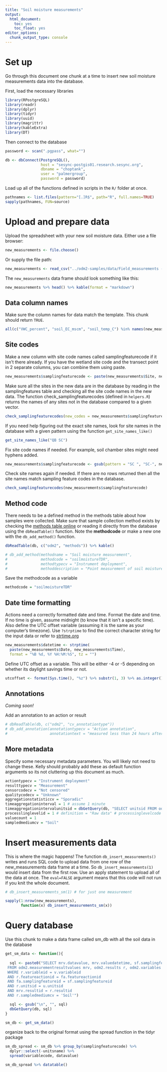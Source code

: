 ```yaml
---
title: "Soil moisture measurements"
output:
  html_document:
    toc: yes
    toc_float: yes
editor_options: 
  chunk_output_type: console
---
```


# Set up

Go through this document one chunk at a time to insert new soil moisture measurements data into the database. 

First, load the necessary libraries

```r
library(RPostgreSQL)
library(readr)
library(dplyr)
library(tidyr)
library(uuid)
library(magrittr)
library(kableExtra)
library(DT)
```

Then connect to the database

```r
password <- scan(".pgpass", what="")

db <- dbConnect(PostgreSQL(), 
                host = "sesync-postgis01.research.sesync.org",
                dbname = "choptank", 
                user = "palmergroup",
                password = password)
```

Load up all of the functions defined in scripts in the `R/` folder at once. 

```r
pathnames <- list.files(pattern="[.]R$", path="R", full.names=TRUE)
sapply(pathnames, FUN=source)
```

# Upload and prepare data

Upload the spreadsheet with your new soil moisture data. Either use a file browser:

```r
new_measurements <- file.choose()
```

Or supply the file path: 

```r
new_measurements <- read_csv("../odm2-samples/data/Field_measurements - SOIL_field_measurements.csv")
```

The `new_measurements` data frame should look something like this: 

```r
new_measurements %>% head() %>% kable(format = "markdown")
```

## Data column names

Make sure the column names for data match the template. This chunk should return `TRUE`. 

```r
all(c("VWC_percent", "soil_EC_mscm", "soil_temp_C") %in% names(new_measurements))
```

## Site codes 

Make a new column with site code names called samplingfeaturecode if it isn't there already. If you have the wetland site code and the transect point in 2 separate columns, you can combine them using paste. 

```r
new_measurements$samplingfeaturecode <- paste(new_measurements$Site, new_measurements$Location)
```

Make sure all the sites in the new data are in the database by reading in the samplingfeatures table and checking all the site code names in the new data. The function check_samplingfeaturecodes (defined in `helpers.R`) returns the names of any sites not in the database compared to a given vector.

```r
check_samplingfeaturecodes(new_codes = new_measurements$samplingfeaturecode) %>% head()
```

If you need help figuring out the exact site names, look for site names in the database with a given pattern using the function `get_site_names_like()`

```r
get_site_names_like("QB SC")
```

Fix site code names if needed. For example, soil chamber sites might need hyphens added. 

```r
new_measurements$samplingfeaturecode <- gsub(pattern = "SC ", "SC-", new_measurements$samplingfeaturecode)
```

Check site names again if needed. If there are no rows returned then all the site names match sampling feature codes in the database. 

```r
check_samplingfeaturecodes(new_measurements$samplingfeaturecode)
```

## Method code 

There needs to be a defined method in the methods table about how samples were collected. Make sure that sample collection method exists by checking the [methods table online](https://palmerlab.umd.edu/choptank-db/methods.html) or reading it directly from the database using the `dbReadTable()` function. Note the **methodcode** or make a new one with the `db_add_method()` function. 

```r
dbReadTable(db, c("odm2", "methods")) %>% kable()
```

```r
# db_add_method(methodname = "Soil moisture measurement",
#               methodcode = "soilmoistureTDR",
#               methodtypecv = "Instrument deployment",
#               methoddescription = "Point measurement of soil moisture using TDR probe with 1.5 inch probes")
```

Save the methodcode as a variable

```r
methodcode = "soilmoistureTDR"
```

## Date time formatting

Actions need a correctly formatted date and time. Format the date and time. If no time is given, assume midnight (to know that it isn't a specific time). Also define the UTC offset variable (assuming it is the same as your computer's timezone). Use `?strptime` to find the correct character string for the input data or refer to [strtime.org](http://strftime.org/)

```r
new_measurements$datetime <- strptime(
  paste(new_measurements$Date, new_measurements$Time),
  format = "%B %d, %Y %H:%M:%S", tz = "")
```

Define UTC offset as a variable. This will be either -4 or -5 depending on whether its daylight savings time or not.

```r
utcoffset <- format(Sys.time(), "%z") %>% substr(1, 3) %>% as.integer()
```

## Annotations 

*Coming soon!* 

Add an annotation to an action or result

```r
# dbReadTable(db, c("odm2", "cv_annotationtype"))
# db_add_annotation(annotationtypecv = "Action annotation",
#                   annotationtext = "measured less than 24 hours after rain")
```

## More metadata 

Specify some necessary metadata parameters. You will likely not need to change these. Kelly should probably add these as default function arguments so its not cluttering up this document as much. 

```r
actiontypecv = "Instrument deployment"
resulttypecv = "Measurement"
censorcodecv = "Not censored"
qualitycodecv = "Unknown"
aggregationstatisticcv = "Sporadic"
timeaggregationinterval = 1 # assume 1 minute
timeaggregationintervalunitsid = dbGetQuery(db, "SELECT unitsid FROM odm2.units WHERE unitsname = 'Minute'") # minute
processlinglevelid = 1 # definition = "Raw data" # processinglevelcode = 0
valuecount = 1
sampledmediumcv = "Soil"
```

# Insert measurements data

This is where the magic happens! The function `db_insert_measurements()` writes and runs SQL code to upload data from one row of the new_measurements data frame at a time. So `db_insert_measurements(1)` would insert data from the first row. Use an apply statement to upload all of the data at once. The `eval=FALSE` argument means that this code will not run if you knit the whole document. 

```r
# db_insert_measurements_sm(1) # for just one measurement

sapply(1:nrow(new_measurements),
       function(x) db_insert_measurements_sm(x))
```

# Query database 

Use this chunk to make a data frame called sm_db with all the soil data in the database

```r
get_sm_data <- function(){
  
  sql <- paste0("SELECT mrv.datavalue, mrv.valuedatetime, sf.samplingfeaturecode, r.featureactionid, v.variablecode, u.unitsname
 FROM odm2.measurementresultvalues mrv, odm2.results r, odm2.variables v, odm2.units u, odm2.samplingfeatures sf, odm2.featureactions fa
 WHERE r.variableid = v.variableid 
 AND r.featureactionid = fa.featureactionid
 AND fa.samplingfeatureid = sf.samplingfeatureid
 AND r.unitsid = u.unitsid
 AND mrv.resultid = r.resultid 
 AND r.sampledmediumcv = 'Soil'")

  sql <- gsub("\n", "", sql)
  dbGetQuery(db, sql)
}

sm_db <- get_sm_data()
```

organize back to the original format using the spread function in the tidyr package

```r
sm_db_spread <- sm_db %>% group_by(samplingfeaturecode) %>%
  dplyr::select(-unitsname) %>%
  spread(variablecode, datavalue)
```

```r
sm_db_spread %>% datatable()
```

